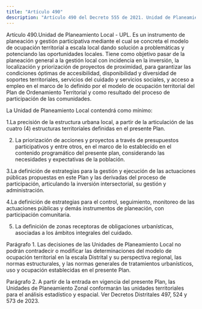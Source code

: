 ```yaml
---
title: "Artículo 490"
description: "Artículo 490 del Decreto 555 de 2021. Unidad de Planeamiento Local - UPL."
---
```


Artículo 490.Unidad de Planeamiento Local - UPL. Es un instrumento de planeación y gestión participativa mediante el cual se concreta el modelo de ocupación territorial a escala local dando solución a problemáticas y potenciando las oportunidades locales. Tiene como objetivo pasar de la planeación general a la gestión local con incidencia en la inversión, la localización y priorización de proyectos de proximidad, para garantizar las condiciones óptimas de accesibilidad, disponibilidad y diversidad de soportes territoriales, servicios del cuidado y servicios sociales, y acceso a empleo en el marco de lo definido por el modelo de ocupación territorial del Plan de Ordenamiento Territorial y como resultado del proceso de participación de las comunidades.
 
La Unidad de Planeamiento Local contendrá como mínimo:
 
1.La precisión de la estructura urbana local, a partir de la articulación de las cuatro (4) estructuras territoriales definidas en el presente Plan.
 
2. La priorización de acciones y proyectos a través de presupuestos participativos y entre otros, en el marco de lo establecido en el contenido programático del presente plan, considerando las necesidades y expectativas de la población.
 
3.La definición de estrategias para la gestión y ejecución de las actuaciones públicas propuestas en este Plan y las derivadas del proceso de participación, articulando la inversión intersectorial, su gestión y administración.
 
4.La definición de estrategias para el control, seguimiento, monitoreo de las actuaciones públicas y demás instrumentos de planeación, con participación comunitaria.
 
5. La definición de zonas receptoras de obligaciones urbanísticas, asociadas a los ámbitos integrales del cuidado.
 
Parágrafo 1. Las decisiones de las Unidades de Planeamiento Local no podrán contradecir o modificar las determinaciones del modelo de ocupación territorial en la escala Distrital y su perspectiva regional, las normas estructurales, y las normas generales de tratamientos urbanísticos, uso y ocupación establecidas en el presente Plan.
 
Parágrafo 2. A partir de la entrada en vigencia del presente Plan, las Unidades de Planeamiento Zonal conformarán las unidades territoriales para el análisis estadístico y espacial.
Ver Decretos Distritales 497, 524 y 573 de 2023.